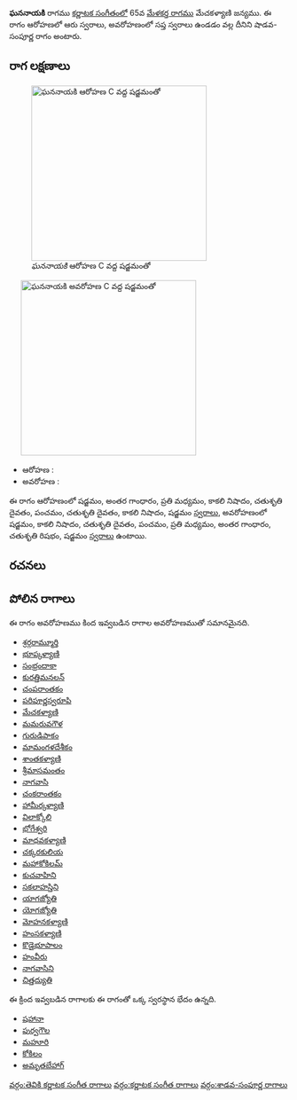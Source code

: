 {{Infobox ragam
	| name          	= ఘననాయకి
	| synonym	    	= 
	| mela          	= 
	| chakra        	= 
	| janaka        	= 
	| type          	= శాడవ-సంపూర్ణ
	| arohanam      	= {{svaraC|S|G3|M2|N3|D2|P|D2|N3|S'}} 
	| avarohanam    	= {{svaraC|S'|N3|D2|P|M2|G3|R2|S}}
	| jeeva         	=
	| chhaya        	=
	| nyasa         	=
	| vishesha      	= 
	| equivalent  		= 
}}
{{కర్ణాటక సంగీత రాగాలు}}
'''ఘననాయకి''' రాగము [[కర్ణాటక సంగీతం]]లో 65వ [[మేళకర్త రాగము]] మేచకళ్యాణి జన్యము.  ఈ రాగం ఆరోహణలో ఆరు స్వరాలు, అవరోహణంలో సప్త స్వరాలు ఉండడం వల్ల దీనిని షాడవ-సంపూర్ణ రాగం అంటారు.


==రాగ లక్షణాలు==
[[Image:ghananayaki_ar_kb2wiki.png|thumb|right|316px|''ఘననాయకి'' ఆరోహణ C వద్ద షడ్జమంతో]]
	[[Image:ghananayaki_av_kb2wiki.png|thumb|right|316px|''ఘననాయకి'' అవరోహణ C వద్ద షడ్జమంతో]]

* ఆరోహణ : {{svaraC|S|G3|M2|N3|D2|P|D2|N3|S'}} 
* అవరోహణ : {{svaraC|S'|N3|D2|P|M2|G3|R2|S}}

ఈ రాగం ఆరోహణంలో షడ్జమం, అంతర గాంధారం, ప్రతి మధ్యమం, కాకలి  నిషాదం, చతుశృతి దైవతం, పంచమం, చతుశృతి దైవతం, కాకలి  నిషాదం, షడ్జమం [[స్వరాలు]], అవరోహణంలో షడ్జమం, కాకలి  నిషాదం, చతుశృతి దైవతం, పంచమం, ప్రతి మధ్యమం, అంతర గాంధారం, చతుశృతి రిషభం, షడ్జమం [[స్వరాలు]] ఉంటాయి.

==రచనలు==



==పోలిన రాగాలు==
ఈ రాగం అవరోహణము కింద ఇవ్వబడిన రాగాల అవరోహణముతో సమానమైనది.
* [[శ్రర్గరామ్మూర్తి]]
* [[భూప్కళ్యాణి]]
* [[సంభ్రందాకా]]
* [[కురత్తిమనలన్]]
* [[చంపరాంతకం]]
* [[పరిపూర్ణస్వరూపి]]
* [[మేచకళ్యాణి]]
* [[మమరువగౌళ]]
* [[గురుడిపాకం]]
* [[మామంగళదేశీకం]]
* [[శాంతకళ్యాణి]]
* [[శ్రీమాసమంతం]]
* [[నాగవాసి]]
* [[చంకరాంతకం]]
* [[ హామీర్కళ్యాణి]]
* [[విలాక్కోలి]]
* [[భోగేశ్వరి]]
* [[మాధవకళ్యాణి]]
* [[ చక్కరకులియ]]
* [[మహాకోకిలమ్]]
* [[కుచవాహిని]]
* [[సకలాహస్తిని]]
* [[యాగజ్యోతి]]
* [[యోగజ్యోతి]]
* [[ మోహనకళ్యాణి]]
* [[హంసకళ్యాణి]]
* [[కొడైభూపాలం]]
* [[హంవీరు]]
* [[నాగవాసిని]]
* [[చిత్తద్యుతి]]

ఈ క్రింద ఇవ్వబడిన రాగాలకు ఈ రాగంతో ఒక్క స్వరస్థాన భేదం ఉన్నది.
* [[షహానా]]
* [[పుర్వగౌల]]
* [[మహూరి]]
* [[కోకిలం]]
* [[అమృతబేహాగ్]]



[[వర్గం:తెవికి కర్ణాటక సంగీత రాగాలు]]
[[వర్గం:కర్ణాటక సంగీత రాగాలు]]
[[వర్గం:శాడవ-సంపూర్ణ రాగాలు]]